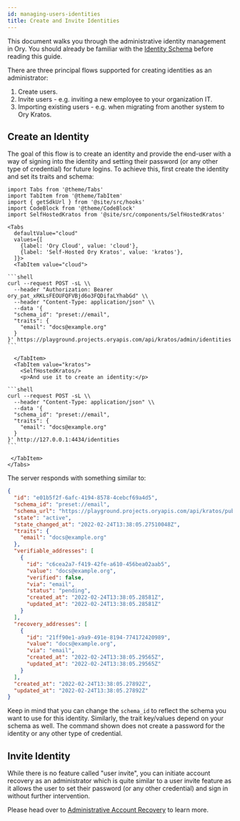 ```yaml
---
id: managing-users-identities
title: Create and Invite Identities
---
```


This document walks you through the administrative identity management in Ory.
You should already be familiar with the
[Identity Schema](../concepts/identity-schema.mdx) before reading this guide.

There are three principal flows supported for creating identities as an
administrator:

1. Create users.
1. Invite users - e.g. inviting a new employee to your organization IT.
1. Importing existing users - e.g. when migrating from another system to Ory
   Kratos.

## Create an Identity

The goal of this flow is to create an identity and provide the end-user with a
way of signing into the identity and setting their password (or any
other type of credential) for future logins. To achieve this, first create the
identity and set its traits and schema:

````mdx-code-block
import Tabs from '@theme/Tabs'
import TabItem from '@theme/TabItem'
import { getSdkUrl } from '@site/src/hooks'
import CodeBlock from '@theme/CodeBlock'
import SelfHostedKratos from '@site/src/components/SelfHostedKratos'

<Tabs
  defaultValue="cloud"
  values={[
    {label: 'Ory Cloud', value: 'cloud'},
    {label: 'Self-Hosted Ory Kratos', value: 'kratos'},
  ]}>
  <TabItem value="cloud">

```shell
curl --request POST -sL \\
  --header "Authorization: Bearer ory_pat_xRKLsFEOUFQFVBjd6o3FQDifaLYhabGd" \\
  --header "Content-Type: application/json" \\
  --data '{
  "schema_id": "preset://email",
  "traits": {
    "email": "docs@example.org"
  }
}' https://playground.projects.oryapis.com/api/kratos/admin/identities
```

  </TabItem>
  <TabItem value="kratos">
    <SelfHostedKratos/>
    <p>And use it to create an identity:</p>

```shell
curl --request POST -sL \\
  --header "Content-Type: application/json" \\
  --data '{
  "schema_id": "preset://email",
  "traits": {
    "email": "docs@example.org"
  }
}' http://127.0.0.1:4434/identities
```

 </TabItem>
</Tabs>
````

The server responds with something similar to:

```json
{
  "id": "e01b5f2f-6afc-4194-8578-4cebcf69a4d5",
  "schema_id": "preset://email",
  "schema_url": "https://playground.projects.oryapis.com/api/kratos/public/schemas/cHJlc2V0Oi8vZW1haWw",
  "state": "active",
  "state_changed_at": "2022-02-24T13:38:05.27510048Z",
  "traits": {
    "email": "docs@example.org"
  },
  "verifiable_addresses": [
    {
      "id": "c6cea2a7-f419-42fe-a610-456bea02aab5",
      "value": "docs@example.org",
      "verified": false,
      "via": "email",
      "status": "pending",
      "created_at": "2022-02-24T13:38:05.28581Z",
      "updated_at": "2022-02-24T13:38:05.28581Z"
    }
  ],
  "recovery_addresses": [
    {
      "id": "21ff90e1-a9a9-491e-8194-774172420989",
      "value": "docs@example.org",
      "via": "email",
      "created_at": "2022-02-24T13:38:05.29565Z",
      "updated_at": "2022-02-24T13:38:05.29565Z"
    }
  ],
  "created_at": "2022-02-24T13:38:05.27892Z",
  "updated_at": "2022-02-24T13:38:05.27892Z"
}
```

Keep in mind that you can change the `schema_id` to reflect the schema you want
to use for this identity. Similarly, the trait key/values depend on your schema
as well. The command shown does not create a password for the identity or any
other type of credential.

## Invite Identity

While there is no feature called "user invite", you can initiate account
recovery as an administrator which is quite similar to a user invite feature as
it allows the user to set their password (or any other credential) and sign in
without further intervention.

Please head over to
[Administrative Account Recovery](../../guides/manage-identities/account-recovery.mdx)
to learn more.
